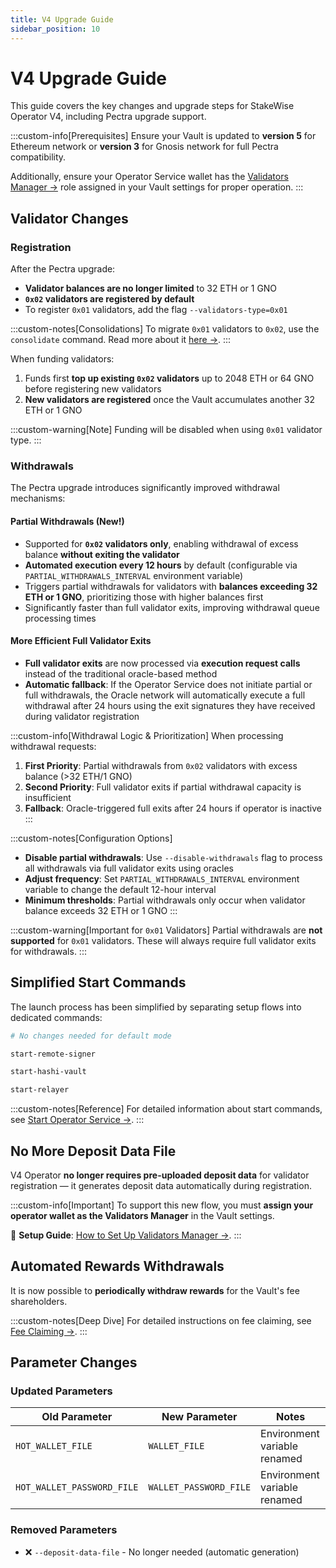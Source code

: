 ```yaml
---
title: V4 Upgrade Guide
sidebar_position: 10
---
```



# V4 Upgrade Guide

This guide covers the key changes and upgrade steps for StakeWise Operator V4, including Pectra upgrade support.

:::custom-info[Prerequisites]
Ensure your Vault is updated to **version 5** for Ethereum network or **version 3** for Gnosis network for full Pectra compatibility.

Additionally, ensure your Operator Service wallet has the [Validators Manager →](validators-manager#step-2-assign-validators-manager-role) role assigned in your Vault settings for proper operation.
:::

## Validator Changes
### Registration
After the Pectra upgrade:
- **Validator balances are no longer limited** to 32 ETH or 1 GNO
- **`0x02` validators are registered by default**
- To register `0x01` validators, add the flag `--validators-type=0x01`

:::custom-notes[Consolidations]
To migrate `0x01` validators to `0x02`, use the `consolidate` command. Read more about it [here →](./additional-actions/consolidate-validators).
:::

When funding validators:
1. Funds first **top up existing `0x02` validators** up to 2048 ETH or 64 GNO before registering new validators
2. **New validators are registered** once the Vault accumulates another 32 ETH or 1 GNO

:::custom-warning[Note]
Funding will be disabled when using `0x01` validator type.
:::

### Withdrawals

The Pectra upgrade introduces significantly improved withdrawal mechanisms:

#### Partial Withdrawals (New!)
- Supported for **`0x02` validators only**, enabling withdrawal of excess balance **without exiting the validator**
- **Automated execution every 12 hours** by default (configurable via `PARTIAL_WITHDRAWALS_INTERVAL` environment variable)
- Triggers partial withdrawals for validators with **balances exceeding 32 ETH or 1 GNO**, prioritizing those with higher balances first
- Significantly faster than full validator exits, improving withdrawal queue processing times

#### More Efficient Full Validator Exits
- **Full validator exits** are now processed via **execution request calls** instead of the traditional oracle-based method
- **Automatic fallback**: If the Operator Service does not initiate partial or full withdrawals, the Oracle network will automatically execute a full withdrawal after 24 hours using the exit signatures they have received during validator registration

:::custom-info[Withdrawal Logic & Prioritization]
When processing withdrawal requests:

1. **First Priority**: Partial withdrawals from `0x02` validators with excess balance (>32 ETH/1 GNO)
2. **Second Priority**: Full validator exits if partial withdrawal capacity is insufficient
3. **Fallback**: Oracle-triggered full exits after 24 hours if operator is inactive
:::

:::custom-notes[Configuration Options]
- **Disable partial withdrawals**: Use `--disable-withdrawals` flag to process all withdrawals via full validator exits using oracles
- **Adjust frequency**: Set `PARTIAL_WITHDRAWALS_INTERVAL` environment variable to change the default 12-hour interval
- **Minimum thresholds**: Partial withdrawals only occur when validator balance exceeds 32 ETH or 1 GNO
:::

:::custom-warning[Important for `0x01` Validators]
Partial withdrawals are **not supported** for `0x01` validators. These will always require full validator exits for withdrawals.
:::

## Simplified Start Commands

The launch process has been simplified by separating setup flows into dedicated commands:

<Tabs>
<TabItem value="default" label="Default Mode">

```bash
# No changes needed for default mode
```

</TabItem>
<TabItem value="remote" label="Remote Signer">

```bash
start-remote-signer
```

</TabItem>
<TabItem value="hashi" label="Hashi Vault">

```bash
start-hashi-vault
```

</TabItem>
<TabItem value="relayer" label="Relayer">

```bash
start-relayer
```

</TabItem>
</Tabs>

:::custom-notes[Reference]
For detailed information about start commands, see [Start Operator Service →](./start-operator).
:::

## No More Deposit Data File

V4 Operator **no longer requires pre-uploaded deposit data** for validator registration — it generates deposit data automatically during registration.

:::custom-info[Important]
To support this new flow, you must **assign your operator wallet as the Validators Manager** in the Vault settings.

🔗 **Setup Guide**: [How to Set Up Validators Manager →](./validators-manager).
:::

## Automated Rewards Withdrawals

It is now possible to **periodically withdraw rewards** for the Vault's fee shareholders.

:::custom-notes[Deep Dive]
For detailed instructions on fee claiming, see [Fee Claiming →](./additional-actions/fee-claiming).
:::

## Parameter Changes

### Updated Parameters
| Old Parameter | New Parameter | Notes |
|---------------|---------------|-------|
| `HOT_WALLET_FILE` | `WALLET_FILE` | Environment variable renamed |
| `HOT_WALLET_PASSWORD_FILE` | `WALLET_PASSWORD_FILE` | Environment variable renamed |

### Removed Parameters
- ❌ `--deposit-data-file` - No longer needed (automatic generation)
